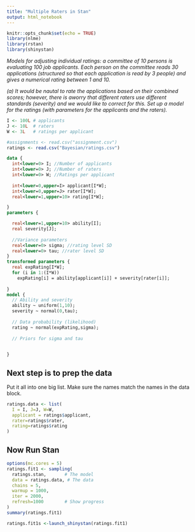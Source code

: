 ```yaml
---
title: "Multiple Raters in Stan"
output: html_notebook
---
```

```r
knitr::opts_chunk$set(echo = TRUE)
library(nlme)
library(rstan)
library(shinystan)

```

_Models for adjusting individual ratings:  a committee of 10 persons is evaluating 100 job applicants.  Each person on the committee reads 30 applications (structured so that each application is read by 3 people) and gives a numerical rating between 1 and 10._

_(a) It would be nautal to rate the applications based on their combined scores; however, there is aworry that different raters use different standards (severity) and we would like to correct for this.  Set up a model for the ratings (with parameters for the applicants and the raters)._

```r
I <- 100L # applicants
J <- 10L  # raters
W <- 3L   # ratings per applicant

#assignments <- read.csv("assignment.csv")
ratings <- read.csv("Bayesian/ratings.csv")

```

```stan
data {
  int<lower=0> I; //Number of applicants
  int<lower=0> J; //Number of raters
  int<lower=0> W; //Ratings per applicant
  
  int<lower=0,upper=I> applicant[I*W];
  int<lower=0,upper=J> rater[I*W];
  real<lower=1,upper=10> rating[I*W];

}
parameters {

  real<lower=1,upper=10> ability[I];
  real severity[J];
  
  //Variance parameters
  real<lower=0> sigma; //rating level SD
  real<lower=0> tau; //rater level SD
}
transformed parameters {
  real expRating[I*W];
  for (i in 1:(I*W)) 
    expRating[i] = ability[applicant[i]] + severity[rater[i]];
    
}
model {
  // Ability and severity
  ability ~ uniform(1,10);
  severity ~ normal(0,tau);
  
  // Data probability (likelihood)
  rating ~ normal(expRating,sigma);
  
  // Priors for sigma and tau
  

}

```

## Next step is to prep the data

Put it all into one big list.  Make sure the names match the names in the data block.

```r
ratings.data <- list(
  I = I, J=J, W=W,
  applicant = ratings$applicant,
  rater=ratings$rater,
  rating=ratings$rating
)


```
## Now Run Stan

```r
options(mc.cores = 5)
ratings.fit1 <- sampling(
  ratings.stan,       # The model
  data = ratings.data, # The data
  chains = 5,
  warmup = 1000,
  iter = 2000,
  refresh=1000        # Show progress
)
summary(ratings.fit1)
```
```r
ratings.fit1s <-launch_shinystan(ratings.fit1)
```
